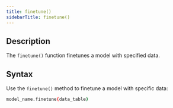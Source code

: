 ```yaml
---
title: finetune()
sidebarTitle: finetune()
---
```


## Description

The `finetune()` function finetunes a model with specified data.

## Syntax

Use the `finetune()` method to finetune a model with specific data:

```bash
model_name.finetune(data_table)
```
